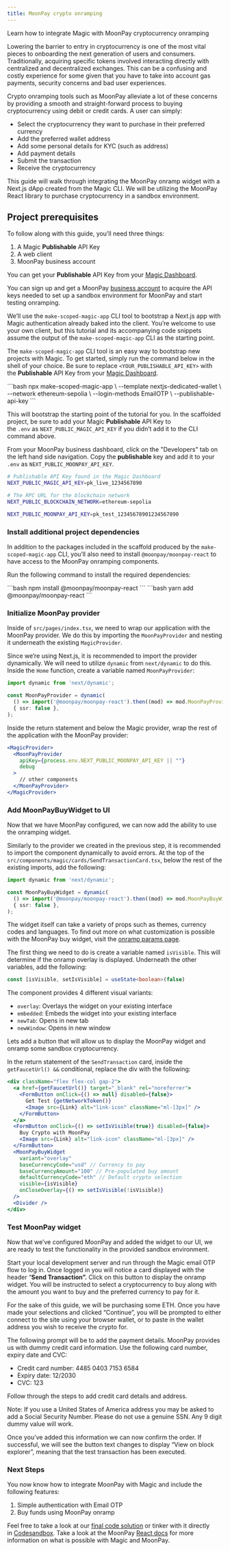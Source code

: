 ```yaml
---
title: MoonPay crypto onramping
---
```


Learn how to integrate Magic with MoonPay cryptocurrency onramping

Lowering the barrier to entry in cryptocurrency is one of the most vital pieces to onboarding the next generation of users and consumers. Traditionally, acquiring specific tokens involved interacting directly with centralized and decentralized exchanges. This can be a confusing and costly experience for some given that you have to take into account gas payments, security concerns and bad user experiences.

Crypto onramping tools such as MoonPay alleviate a lot of these concerns by providing a smooth and straight-forward process to buying cryptocurrency using debit or credit cards. A user can simply:

* Select the cryptocurrency they want to purchase in their preferred currency
* Add the preferred wallet address
* Add some personal details for KYC (such as address)
* Add payment details
* Submit the transaction
* Receive the cryptocurrency

This guide will walk through integrating the MoonPay onramp widget with a Next.js dApp created from the Magic CLI. We will be utilizing the MoonPay React library to purchase cryptocurrency in a sandbox environment.

## Project prerequisites

To follow along with this guide, you’ll need three things:

1.  A Magic **Publishable** API Key
2.  A web client
3.  MoonPay business account

You can get your **Publishable** API Key from your [Magic Dashboard](https://dashboard.magic.link/).

You can sign up and get a MoonPay [business account](https://dashboard.moonpay.com/signup) to acquire the API keys needed to set up a sandbox environment for MoonPay and start testing onramping.

We’ll use the `make-scoped-magic-app` CLI tool to bootstrap a Next.js app with Magic authentication already baked into the client. You’re welcome to use your own client, but this tutorial and its accompanying code snippets assume the output of the `make-scoped-magic-app` CLI as the starting point.

The `make-scoped-magic-app` CLI tool is an easy way to bootstrap new projects with Magic. To get started, simply run the command below in the shell of your choice. Be sure to replace `<YOUR_PUBLISHABLE_API_KEY>` with the **Publishable** API Key from your [Magic Dashboard](https://dashboard.magic.link/).

<Tabs>
<Tab title="Bash">
```bash
npx make-scoped-magic-app \
    --template nextjs-dedicated-wallet \
    --network ethereum-sepolia \
    --login-methods EmailOTP \
    --publishable-api-key <YOUR_PUBLISHABLE_API_KEY>
```
</Tab>
</Tabs>


This will bootstrap the starting point of the tutorial for you. In the scaffolded project, be sure to add your Magic **Publishable** API Key to the `.env` as `NEXT_PUBLIC_MAGIC_API_KEY` if you didn’t add it to the CLI command above.

From your MoonPay business dashboard, click on the "Developers" tab on the left hand side navigation. Copy the **publishable** key and add it to your `.env` as `NEXT_PUBLIC_MOONPAY_API_KEY`.

```bash
# Publishable API Key found in the Magic Dashboard
NEXT_PUBLIC_MAGIC_API_KEY=pk_live_1234567890

# The RPC URL for the blockchain network
NEXT_PUBLIC_BLOCKCHAIN_NETWORK=ethereum-sepolia

NEXT_PUBLIC_MOONPAY_API_KEY=pk_test_12345678901234567890
```


### Install additional project dependencies

In addition to the packages included in the scaffold produced by the `make-scoped-magic-app` CLI, you’ll also need to install `@moonpay/moonpay-react` to have access to the MoonPay onramping components.

Run the following command to install the required dependencies:

<Tabs>
<Tab title="NPM">
```bash
npm install @moonpay/moonpay-react
```
</Tab>
<Tab title="Yarn">
```bash
yarn add @moonpay/moonpay-react
```
</Tab>
</Tabs>

### Initialize MoonPay provider

Inside of `src/pages/index.tsx`, we need to wrap our application with the MoonPay provider. We do this by importing the `MoonPayProvider` and nesting it underneath the existing `MagicProvider`.

Since we’re using Next.js, it is recommended to import the provider dynamically. We will need to utilize `dynamic` from `next/dynamic` to do this. Inside the `Home` function, create a variable named `MoonPayProvider`:

```typescript TypeScript icon="square-js"
import dynamic from 'next/dynamic';

const MoonPayProvider = dynamic(
  () => import('@moonpay/moonpay-react').then((mod) => mod.MoonPayProvider),
  { ssr: false },
);
```

Inside the return statement and below the Magic provider, wrap the rest of the application with the MoonPay provider:

```jsx JSX
<MagicProvider>
  <MoonPayProvider
    apiKey={process.env.NEXT_PUBLIC_MOONPAY_API_KEY || ""}
    debug
  >
    // other components
  </MoonPayProvider>
</MagicProvider>
```

### Add MoonPayBuyWidget to UI

Now that we have MoonPay configured, we can now add the ability to use the onramping widget.

Similarly to the provider we created in the previous step, it is recommended to import the component dynamically to avoid errors. At the top of the `src/components/magic/cards/SendTransactionCard.tsx`, below the rest of the existing imports, add the following:


```typescript TypeScript icon="square-js"
import dynamic from 'next/dynamic';

const MoonPayBuyWidget = dynamic(
  () => import('@moonpay/moonpay-react').then((mod) => mod.MoonPayBuyWidget),
  { ssr: false },
);
```



The widget itself can take a variety of props such as themes, currency codes and languages. To find out more on what customization is possible with the MoonPay buy widget, visit the [onramp params page](https://dev.moonpay.com/docs/ramps-sdk-buy-params).

The first thing we need to do is create a variable named `isVisible`. This will determine if the onramp overlay is displayed. Underneath the other variables, add the following:


```typescript TypeScript icon="square-js"
const [isVisible, setIsVisible] = useState<boolean>(false)
```



The component provides 4 different visual variants:

* `overlay`: Overlays the widget on your existing interface
* `embedded`: Embeds the widget into your existing interface
* `newTab`: Opens in new tab
* `newWindow`: Opens in new window

Lets add a button that will allow us to display the MoonPay widget and onramp some sandbox cryptocurrency.

In the return statement of the `SendTransaction` card, inside the `getFaucetUrl() &&` conditional, replace the div with the following:

```jsx JSX
<div className="flex flex-col gap-2">
  <a href={getFaucetUrl()} target="_blank" rel="noreferrer">
    <FormButton onClick={() => null} disabled={false}>
      Get Test {getNetworkToken()}
      <Image src={Link} alt="link-icon" className="ml-[3px]" />
    </FormButton>
  </a>
  <FormButton onClick={() => setIsVisible(true)} disabled={false}>
    Buy Crypto with MoonPay
    <Image src={Link} alt="link-icon" className="ml-[3px]" />
  </FormButton>
  <MoonPayBuyWidget
    variant="overlay"
    baseCurrencyCode="usd" // Currency to pay
    baseCurrencyAmount="100" // Pre-populated buy amount
    defaultCurrencyCode="eth" // Default crypto selection
    visible={isVisible}
    onCloseOverlay={() => setIsVisible(!isVisible)}
  />
  <Divider />
</div>
```



### Test MoonPay widget

Now that we’ve configured MoonPay and added the widget to our UI, we are ready to test the functionality in the provided sandbox environment.

Start your local development server and run through the Magic email OTP flow to log in. Once logged in you will notice a card displayed with the header “**Send Transaction”.** Click on this button to display the onramp widget. You will be instructed to select a cryptocurrency to buy along with the amount you want to buy and the preferred currency to pay for it.

For the sake of this guide, we will be purchasing some ETH. Once you have made your selections and clicked “Continue”, you will be prompted to either connect to the site using your browser wallet, or to paste in the wallet address you wish to receive the crypto for.

The following prompt will be to add the payment details. MoonPay provides us with dummy credit card information. Use the following card number, expiry date and CVC:

* Credit card number: 4485 0403 7153 6584
* Expiry date: 12/2030
* CVC: 123

Follow through the steps to add credit card details and address.

Note: If you use a United States of America address you may be asked to add a Social Security Number. Please do not use a genuine SSN. Any 9 digit dummy value will work.

Once you’ve added this information we can now confirm the order. If successful, we will see the button text changes to display “View on block explorer”, meaning that the test transaction has been executed.

### Next Steps

You now know how to integrate MoonPay with Magic and include the following features:

1.  Simple authentication with Email OTP
2.  Buy funds using MoonPay onramp

Feel free to take a look at our [final code solution](https://github.com/magiclabs/example-moonpay-onramp) or tinker with it directly in [Codesandbox](https://codesandbox.io/s/github/magiclabs/example-moonpay-onramp). Take a look at the MoonPay [React docs](https://dev.moonpay.com/docs/ramps-sdk-install-react) for more information on what is possible with Magic and MoonPay.

